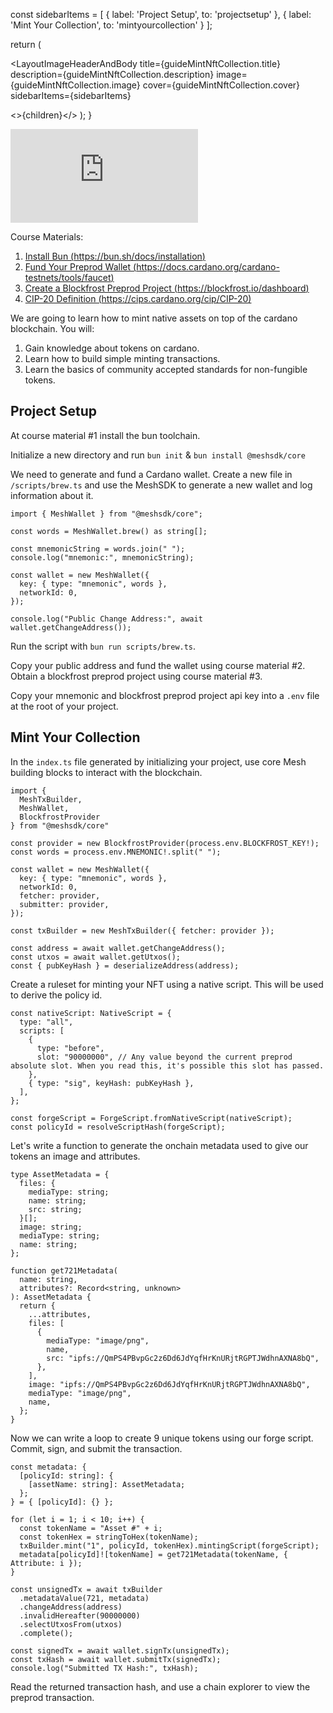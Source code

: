 

  const sidebarItems = [
    { label: 'Project Setup', to: 'projectsetup' },
    { label: 'Mint Your Collection', to: 'mintyourcollection' }
  ];

return (

<LayoutImageHeaderAndBody
  title={guideMintNftCollection.title}
  description={guideMintNftCollection.description}
  image={guideMintNftCollection.image}
  cover={guideMintNftCollection.cover}
  sidebarItems={sidebarItems}
>
  <>{children}</>
</LayoutImageHeaderAndBody>
); }

<div className="relative w-full pb-[56.25%]">
  <iframe
    className="absolute left-0 top-0 h-full w-full border-0"
    src="https://www.youtube.com/embed/zo6yZisg7N0?si=mxEBIxYuAtdlj6fh"
    title="YouTube video player"
    frameborder="0"
    allow="accelerometer; autoplay; clipboard-write; encrypted-media; gyroscope; picture-in-picture; web-share"
    referrerpolicy="strict-origin-when-cross-origin"
    allowfullscreen
  ></iframe>
</div>

Course Materials:

1. [Install Bun (https://bun.sh/docs/installation)](https://bun.sh/docs/installation)
2. [Fund Your Preprod Wallet (https://docs.cardano.org/cardano-testnets/tools/faucet)](https://docs.cardano.org/cardano-testnets/tools/faucet)
3. [Create a Blockfrost Preprod Project (https://blockfrost.io/dashboard)](https://blockfrost.io/dashboard)
4. [CIP-20 Definition (https://cips.cardano.org/cip/CIP-20)](https://cips.cardano.org/cip/CIP-20)

We are going to learn how to mint native assets on top of the cardano blockchain. You will:

1. Gain knowledge about tokens on cardano.
2. Learn how to build simple minting transactions.
3. Learn the basics of community accepted standards for non-fungible tokens.

## Project Setup

At course material #1 install the bun toolchain.

Initialize a new directory and run `bun init` & `bun install @meshsdk/core`

We need to generate and fund a Cardano wallet. Create a new file in `/scripts/brew.ts` and use the MeshSDK to generate a new wallet and log information about it.

```
import { MeshWallet } from "@meshsdk/core";

const words = MeshWallet.brew() as string[];

const mnemonicString = words.join(" ");
console.log("mnemonic:", mnemonicString);

const wallet = new MeshWallet({
  key: { type: "mnemonic", words },
  networkId: 0,
});

console.log("Public Change Address:", await wallet.getChangeAddress());

```

Run the script with `bun run scripts/brew.ts`.

Copy your public address and fund the wallet using course material #2. Obtain a blockfrost preprod project using course material #3.

Copy your mnemonic and blockfrost preprod project api key into a `.env` file at the root of your project.

## Mint Your Collection

In the `index.ts` file generated by initializing your project, use core Mesh building blocks to interact with the blockchain.

```
import {
  MeshTxBuilder,
  MeshWallet,
  BlockfrostProvider
} from "@meshsdk/core"

const provider = new BlockfrostProvider(process.env.BLOCKFROST_KEY!);
const words = process.env.MNEMONIC!.split(" ");

const wallet = new MeshWallet({
  key: { type: "mnemonic", words },
  networkId: 0,
  fetcher: provider,
  submitter: provider,
});

const txBuilder = new MeshTxBuilder({ fetcher: provider });

const address = await wallet.getChangeAddress();
const utxos = await wallet.getUtxos();
const { pubKeyHash } = deserializeAddress(address);
```

Create a ruleset for minting your NFT using a native script. This will be used to derive the policy id.

```
const nativeScript: NativeScript = {
  type: "all",
  scripts: [
    {
      type: "before",
      slot: "90000000", // Any value beyond the current preprod absolute slot. When you read this, it's possible this slot has passed.
    },
    { type: "sig", keyHash: pubKeyHash },
  ],
};

const forgeScript = ForgeScript.fromNativeScript(nativeScript);
const policyId = resolveScriptHash(forgeScript);
```

Let's write a function to generate the onchain metadata used to give our tokens an image and attributes.

```
type AssetMetadata = {
  files: {
    mediaType: string;
    name: string;
    src: string;
  }[];
  image: string;
  mediaType: string;
  name: string;
};

function get721Metadata(
  name: string,
  attributes?: Record<string, unknown>
): AssetMetadata {
  return {
    ...attributes,
    files: [
      {
        mediaType: "image/png",
        name,
        src: "ipfs://QmPS4PBvpGc2z6Dd6JdYqfHrKnURjtRGPTJWdhnAXNA8bQ",
      },
    ],
    image: "ipfs://QmPS4PBvpGc2z6Dd6JdYqfHrKnURjtRGPTJWdhnAXNA8bQ",
    mediaType: "image/png",
    name,
  };
}
```

Now we can write a loop to create 9 unique tokens using our forge script. Commit, sign, and submit the transaction.

```
const metadata: {
  [policyId: string]: {
    [assetName: string]: AssetMetadata;
  };
} = { [policyId]: {} };

for (let i = 1; i < 10; i++) {
  const tokenName = "Asset #" + i;
  const tokenHex = stringToHex(tokenName);
  txBuilder.mint("1", policyId, tokenHex).mintingScript(forgeScript);
  metadata[policyId]![tokenName] = get721Metadata(tokenName, { Attribute: i });
}

const unsignedTx = await txBuilder
  .metadataValue(721, metadata)
  .changeAddress(address)
  .invalidHereafter(90000000)
  .selectUtxosFrom(utxos)
  .complete();

const signedTx = await wallet.signTx(unsignedTx);
const txHash = await wallet.submitTx(signedTx);
console.log("Submitted TX Hash:", txHash);
```

Read the returned transaction hash, and use a chain explorer to view the preprod transaction.
